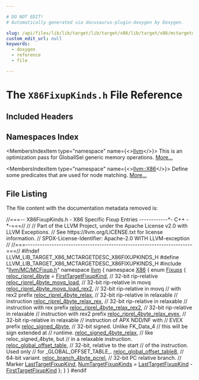 ```yaml
---

# DO NOT EDIT!
# Automatically generated via docusaurus-plugin-doxygen by Doxygen.

slug: /api/files/lib/lib/target/lib/target/x86/lib/target/x86/mctargetdesc/x86fixupkinds-h
custom_edit_url: null
keywords:
  - doxygen
  - reference
  - file

---
```





# The `X86FixupKinds.h` File Reference

<DoxygenPage pluginConfig={pluginConfig}>



## Included Headers

<IncludesList>
<IncludesListItem
  filePath="llvm/MC/MCFixup.h"
  permalink="/docs/api/files/include/include/llvm/include/llvm/mc/mcfixup-h"
  isLocal="true" />
</IncludesList>

## Namespaces Index

<MembersIndex>

<MembersIndexItem
  type="namespace"
  name={<><a href="/docs/api/namespaces/llvm">llvm</a></>}>
This is an optimization pass for GlobalISel generic memory operations. <a href="/docs/api/namespaces/llvm/#details">More...</a>
</MembersIndexItem>

<MembersIndexItem
  type="namespace"
  name={<><a href="/docs/api/namespaces/llvm/x86">llvm::X86</a></>}>
Define some predicates that are used for node matching. <a href="/docs/api/namespaces/llvm/x86/#details">More...</a>
</MembersIndexItem>

</MembersIndex>


## File Listing

The file content with the documentation metadata removed is:

<ProgramListing>

<Link id="l00001" /><CodeLine lineNumber="1"><span class="doxyHighlightComment">//===-- X86FixupKinds.h - X86 Specific Fixup Entries ------------&#42;- C++ -&#42;-===//</span></CodeLine>
<Link id="l00002" /><CodeLine lineNumber="2"><span class="doxyHighlightComment">//</span></CodeLine>
<Link id="l00003" /><CodeLine lineNumber="3"><span class="doxyHighlightComment">// Part of the LLVM Project, under the Apache License v2.0 with LLVM Exceptions.</span></CodeLine>
<Link id="l00004" /><CodeLine lineNumber="4"><span class="doxyHighlightComment">// See https://llvm.org/LICENSE.txt for license information.</span></CodeLine>
<Link id="l00005" /><CodeLine lineNumber="5"><span class="doxyHighlightComment">// SPDX-License-Identifier: Apache-2.0 WITH LLVM-exception</span></CodeLine>
<Link id="l00006" /><CodeLine lineNumber="6"><span class="doxyHighlightComment">//</span></CodeLine>
<Link id="l00007" /><CodeLine lineNumber="7"><span class="doxyHighlightComment">//===----------------------------------------------------------------------===//</span></CodeLine>
<Link id="l00008" /><CodeLine lineNumber="8"></CodeLine>
<Link id="l00009" /><CodeLine lineNumber="9"><span class="doxyHighlightPreprocessor">#ifndef LLVM&#95;LIB&#95;TARGET&#95;X86&#95;MCTARGETDESC&#95;X86FIXUPKINDS&#95;H</span></CodeLine>
<Link id="l00010" /><CodeLine lineNumber="10"><span class="doxyHighlightPreprocessor">#define LLVM&#95;LIB&#95;TARGET&#95;X86&#95;MCTARGETDESC&#95;X86FIXUPKINDS&#95;H</span></CodeLine>
<Link id="l00011" /><CodeLine lineNumber="11"></CodeLine>
<Link id="l00012" /><CodeLine lineNumber="12"><span class="doxyHighlightPreprocessor">#include &quot;<a href="/docs/api/files/include/include/llvm/include/llvm/mc/mcfixup-h">llvm/MC/MCFixup.h</a>&quot;</span></CodeLine>
<Link id="l00013" /><CodeLine lineNumber="13"></CodeLine>
<Link id="l00014" /><CodeLine lineNumber="14"><span class="doxyHighlightKeyword">namespace </span><span class="doxyHighlight"><a href="/docs/api/namespaces/llvm">llvm</a> &#123;</span></CodeLine>
<Link id="l00015" /><CodeLine lineNumber="15"><span class="doxyHighlightKeyword">namespace </span><span class="doxyHighlight"><a href="/docs/api/namespaces/llvm/x86">X86</a> &#123;</span></CodeLine>
<Link id="l00016" /><CodeLine lineNumber="16" lineLink="/docs/api/namespaces/llvm/x86/#af437e70f011e7e19b5614a0b8f9531fc"><span class="doxyHighlightKeyword">enum</span><span class="doxyHighlight"> <a href="/docs/api/namespaces/llvm/x86/#af437e70f011e7e19b5614a0b8f9531fc">Fixups</a> &#123;</span></CodeLine>
<Link id="l00017" /><CodeLine lineNumber="17" lineLink="/docs/api/namespaces/llvm/x86/#af437e70f011e7e19b5614a0b8f9531fcaea3ac30c46fc4086e0fac8473ece1f8b"><span class="doxyHighlight">  <a href="/docs/api/namespaces/llvm/x86/#af437e70f011e7e19b5614a0b8f9531fcaea3ac30c46fc4086e0fac8473ece1f8b">reloc&#95;riprel&#95;4byte</a> = <a href="/docs/api/namespaces/llvm/#a84cef097f15848752272d38769011f58a02772a67f2052ae04bb9ef1ff9dc3cf8">FirstTargetFixupKind</a>, </span><span class="doxyHighlightComment">// 32-bit rip-relative</span></CodeLine>
<Link id="l00018" /><CodeLine lineNumber="18" lineLink="/docs/api/namespaces/llvm/x86/#af437e70f011e7e19b5614a0b8f9531fcacd0ed684ad2d4c067ca938d45567540c"><span class="doxyHighlight">  <a href="/docs/api/namespaces/llvm/x86/#af437e70f011e7e19b5614a0b8f9531fcacd0ed684ad2d4c067ca938d45567540c">reloc&#95;riprel&#95;4byte&#95;movq&#95;load</a>,              </span><span class="doxyHighlightComment">// 32-bit rip-relative in movq</span></CodeLine>
<Link id="l00019" /><CodeLine lineNumber="19" lineLink="/docs/api/namespaces/llvm/x86/#af437e70f011e7e19b5614a0b8f9531fca303862a22911ad0a16f5f88c89d7c105"><span class="doxyHighlight">  <a href="/docs/api/namespaces/llvm/x86/#af437e70f011e7e19b5614a0b8f9531fca303862a22911ad0a16f5f88c89d7c105">reloc&#95;riprel&#95;4byte&#95;movq&#95;load&#95;rex2</a>,         </span><span class="doxyHighlightComment">// 32-bit rip-relative in movq</span></CodeLine>
<Link id="l00020" /><CodeLine lineNumber="20"><span class="doxyHighlight">                                             </span><span class="doxyHighlightComment">// with rex2 prefix</span></CodeLine>
<Link id="l00021" /><CodeLine lineNumber="21" lineLink="/docs/api/namespaces/llvm/x86/#af437e70f011e7e19b5614a0b8f9531fca711b77689359fcf4cb49f96b5571d5c0"><span class="doxyHighlight">  <a href="/docs/api/namespaces/llvm/x86/#af437e70f011e7e19b5614a0b8f9531fca711b77689359fcf4cb49f96b5571d5c0">reloc&#95;riprel&#95;4byte&#95;relax</a>,                  </span><span class="doxyHighlightComment">// 32-bit rip-relative in relaxable</span></CodeLine>
<Link id="l00022" /><CodeLine lineNumber="22"><span class="doxyHighlight">                                             </span><span class="doxyHighlightComment">// instruction</span></CodeLine>
<Link id="l00023" /><CodeLine lineNumber="23" lineLink="/docs/api/namespaces/llvm/x86/#af437e70f011e7e19b5614a0b8f9531fca962ed593088a527512dad825d971922e"><span class="doxyHighlight">  <a href="/docs/api/namespaces/llvm/x86/#af437e70f011e7e19b5614a0b8f9531fca962ed593088a527512dad825d971922e">reloc&#95;riprel&#95;4byte&#95;relax&#95;rex</a>,              </span><span class="doxyHighlightComment">// 32-bit rip-relative in relaxable</span></CodeLine>
<Link id="l00024" /><CodeLine lineNumber="24"><span class="doxyHighlight">                                             </span><span class="doxyHighlightComment">// instruction with rex prefix</span></CodeLine>
<Link id="l00025" /><CodeLine lineNumber="25" lineLink="/docs/api/namespaces/llvm/x86/#af437e70f011e7e19b5614a0b8f9531fcaea71f97aa32a2a3fabf01372d4079a5c"><span class="doxyHighlight">  <a href="/docs/api/namespaces/llvm/x86/#af437e70f011e7e19b5614a0b8f9531fcaea71f97aa32a2a3fabf01372d4079a5c">reloc&#95;riprel&#95;4byte&#95;relax&#95;rex2</a>,             </span><span class="doxyHighlightComment">// 32-bit rip-relative in relaxable</span></CodeLine>
<Link id="l00026" /><CodeLine lineNumber="26"><span class="doxyHighlight">                                             </span><span class="doxyHighlightComment">// instruction with rex2 prefix</span></CodeLine>
<Link id="l00027" /><CodeLine lineNumber="27" lineLink="/docs/api/namespaces/llvm/x86/#af437e70f011e7e19b5614a0b8f9531fca7b4bcca3a40ad945a73f1c1d199c6362"><span class="doxyHighlight">  <a href="/docs/api/namespaces/llvm/x86/#af437e70f011e7e19b5614a0b8f9531fca7b4bcca3a40ad945a73f1c1d199c6362">reloc&#95;riprel&#95;4byte&#95;relax&#95;evex</a>,             </span><span class="doxyHighlightComment">// 32-bit rip-relative in relaxable</span></CodeLine>
<Link id="l00028" /><CodeLine lineNumber="28"><span class="doxyHighlight">                                             </span><span class="doxyHighlightComment">// instruction of APX NDD/NF with</span></CodeLine>
<Link id="l00029" /><CodeLine lineNumber="29"><span class="doxyHighlight">                                             </span><span class="doxyHighlightComment">// EVEX prefix</span></CodeLine>
<Link id="l00030" /><CodeLine lineNumber="30" lineLink="/docs/api/namespaces/llvm/x86/#af437e70f011e7e19b5614a0b8f9531fca8b029ea6e687fd2d4caf13cbbe2cde08"><span class="doxyHighlight">  <a href="/docs/api/namespaces/llvm/x86/#af437e70f011e7e19b5614a0b8f9531fca8b029ea6e687fd2d4caf13cbbe2cde08">reloc&#95;signed&#95;4byte</a>,                        </span><span class="doxyHighlightComment">// 32-bit signed. Unlike FK&#95;Data&#95;4</span></CodeLine>
<Link id="l00031" /><CodeLine lineNumber="31"><span class="doxyHighlight">                                             </span><span class="doxyHighlightComment">// this will be sign extended at</span></CodeLine>
<Link id="l00032" /><CodeLine lineNumber="32"><span class="doxyHighlight">                                             </span><span class="doxyHighlightComment">// runtime.</span></CodeLine>
<Link id="l00033" /><CodeLine lineNumber="33" lineLink="/docs/api/namespaces/llvm/x86/#af437e70f011e7e19b5614a0b8f9531fca372de3ecc0967f0c818089f93138a0de"><span class="doxyHighlight">  <a href="/docs/api/namespaces/llvm/x86/#af437e70f011e7e19b5614a0b8f9531fca372de3ecc0967f0c818089f93138a0de">reloc&#95;signed&#95;4byte&#95;relax</a>,                  </span><span class="doxyHighlightComment">// like reloc&#95;signed&#95;4byte, but</span></CodeLine>
<Link id="l00034" /><CodeLine lineNumber="34"><span class="doxyHighlight">                                             </span><span class="doxyHighlightComment">// in a relaxable instruction.</span></CodeLine>
<Link id="l00035" /><CodeLine lineNumber="35" lineLink="/docs/api/namespaces/llvm/x86/#af437e70f011e7e19b5614a0b8f9531fcac5689c8a9dd3bf74dbf81b1f3d34b158"><span class="doxyHighlight">  <a href="/docs/api/namespaces/llvm/x86/#af437e70f011e7e19b5614a0b8f9531fcac5689c8a9dd3bf74dbf81b1f3d34b158">reloc&#95;global&#95;offset&#95;table</a>,                 </span><span class="doxyHighlightComment">// 32-bit, relative to the start</span></CodeLine>
<Link id="l00036" /><CodeLine lineNumber="36"><span class="doxyHighlight">                                             </span><span class="doxyHighlightComment">// of the instruction. Used only</span></CodeLine>
<Link id="l00037" /><CodeLine lineNumber="37"><span class="doxyHighlight">                                             </span><span class="doxyHighlightComment">// for &#95;GLOBAL&#95;OFFSET&#95;TABLE&#95;.</span></CodeLine>
<Link id="l00038" /><CodeLine lineNumber="38" lineLink="/docs/api/namespaces/llvm/x86/#af437e70f011e7e19b5614a0b8f9531fca178b428b67d947f825484889ea7fae1a"><span class="doxyHighlight">  <a href="/docs/api/namespaces/llvm/x86/#af437e70f011e7e19b5614a0b8f9531fca178b428b67d947f825484889ea7fae1a">reloc&#95;global&#95;offset&#95;table8</a>,                </span><span class="doxyHighlightComment">// 64-bit variant.</span></CodeLine>
<Link id="l00039" /><CodeLine lineNumber="39" lineLink="/docs/api/namespaces/llvm/x86/#af437e70f011e7e19b5614a0b8f9531fca3b2a5a68543379e2c0ecada70a114244"><span class="doxyHighlight">  <a href="/docs/api/namespaces/llvm/x86/#af437e70f011e7e19b5614a0b8f9531fca3b2a5a68543379e2c0ecada70a114244">reloc&#95;branch&#95;4byte&#95;pcrel</a>,                  </span><span class="doxyHighlightComment">// 32-bit PC relative branch.</span></CodeLine>
<Link id="l00040" /><CodeLine lineNumber="40"><span class="doxyHighlight">  </span><span class="doxyHighlightComment">// Marker</span></CodeLine>
<Link id="l00041" /><CodeLine lineNumber="41" lineLink="/docs/api/namespaces/llvm/x86/#af437e70f011e7e19b5614a0b8f9531fca0ac8d42d49ef30f20a3ecfb831c18c11"><span class="doxyHighlight">  <a href="/docs/api/namespaces/llvm/x86/#af437e70f011e7e19b5614a0b8f9531fca0ac8d42d49ef30f20a3ecfb831c18c11">LastTargetFixupKind</a>,</span></CodeLine>
<Link id="l00042" /><CodeLine lineNumber="42" lineLink="/docs/api/namespaces/llvm/x86/#af437e70f011e7e19b5614a0b8f9531fca60d9caee92edd1c41f6c7955833953be"><span class="doxyHighlight">  <a href="/docs/api/namespaces/llvm/x86/#af437e70f011e7e19b5614a0b8f9531fca60d9caee92edd1c41f6c7955833953be">NumTargetFixupKinds</a> = <a href="/docs/api/namespaces/llvm/x86/#af437e70f011e7e19b5614a0b8f9531fca0ac8d42d49ef30f20a3ecfb831c18c11">LastTargetFixupKind</a> - <a href="/docs/api/namespaces/llvm/#a84cef097f15848752272d38769011f58a02772a67f2052ae04bb9ef1ff9dc3cf8">FirstTargetFixupKind</a></span></CodeLine>
<Link id="l00043" /><CodeLine lineNumber="43"><span class="doxyHighlight">&#125;;</span></CodeLine>
<Link id="l00044" /><CodeLine lineNumber="44"><span class="doxyHighlight">&#125;</span></CodeLine>
<Link id="l00045" /><CodeLine lineNumber="45"><span class="doxyHighlight">&#125;</span></CodeLine>
<Link id="l00046" /><CodeLine lineNumber="46"></CodeLine>
<Link id="l00047" /><CodeLine lineNumber="47"><span class="doxyHighlightPreprocessor">#endif</span></CodeLine>

</ProgramListing>


</DoxygenPage>
